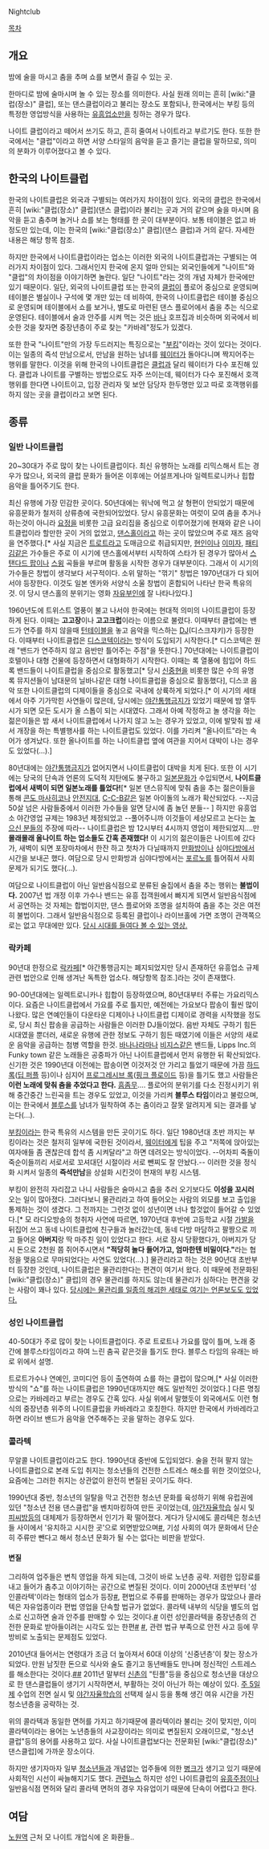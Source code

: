 Nightclub

[[목차]]

== 개요 ==
밤에 술을 마시고 춤을 추며 쇼를 보면서 즐길 수 있는 곳.

한마디로 밤에 술마시며 놀 수 있는 장소를 의미한다. 사실 원래 의미는 흔히 [wiki:"클럽(장소)" 클럽], 또는 댄스클럽이라고 불리는 장소도 포함되나, 한국에서는 부킹 등의 특정한 영업방식을 사용하는 [[유흥업소]]만을 칭하는 경우가 많다.

나이트 클럽이라고 떼어서 쓰기도 하고, 흔히 줄여서 나이트라고 부르기도 한다. 또한 한국에서는 "클럽"이라고 하면 서양 스타일의 음악을 듣고 즐기는 클럽을 말하므로, 의미의 분화가 이루어졌다고 볼 수 있다.

== 한국의 나이트클럽 ==
한국의 나이트클럽은 외국과 구별되는 여러가지 차이점이 있다. 외국의 클럽은 한국에서 흔히 [wiki:"클럽(장소)" 클럽](댄스 클럽)이라 불리는 곳과 거의 같으며 술을 마시며 음악을 듣고 춤추며 놀거나 쇼를 보는 형태를 한 곳이 대부분이다. 보통 테이블은 없고 바 정도만 있는데, 이는 한국의 [wiki:"클럽(장소)" 클럽](댄스 클럽)과 거의 같다. 자세한 내용은 해당 항목 참조.

하지만 한국에서 나이트클럽이라는 업소는 이러한 외국의 나이트클럽과는 구별되는 여러가지 차이점이 있다. 그래서인지 한국에 온지 얼마 안되는 외국인들에게 "나이트"와 "클럽"의 차이점을 이야기하면 놀란다. 일단 "나이트"라는 것의 개념 자체가 한국에만 있기 때문이다. 일단, 외국의 나이트클럽 또는 한국의 [[클럽]]이 플로어 중심으로 운영되며 테이블은 별실이나 구석에 몇 개만 있는 데 비하여, 한국의 나이트클럽은 테이블 중심으로 운영되며 테이블에서 쇼를 보거나, 별도로 마련된 댄스 플로어에서 춤을 추는 식으로 운영된다. 테이블에서 술과 안주를 시켜 먹는 것은 [[바]]나 호프집과 비슷하며 외국에서 비슷한 것을 찾자면 중장년층이 주로 찾는 "카바레"정도가 있겠다.

또한 한국 "나이트"만의 가장 두드러지는 특징으로는 "[[부킹]]"이라는 것이 있다는 것이다. 이는 일종의 즉석 만남으로서, 만남을 원하는 남녀를 [[웨이터]]가 돌아다니며 짝지어주는 행위를 말한다. 이것을 위해 한국의 나이트클럽은 [[클럽]]과 달리 웨이터가 다수 포진해 있다. 클럽과 나이트를 구별하는 방법으로도 자주 쓰이는데, 웨이터가 다수 포진해서 호객행위를 한다면 나이트이고, 입장 관리자 및 보안 담당자 한두명만 있고 따로 호객행위를 하지 않는 곳을 클럽이라고 보면 된다.

== 종류 ==
=== 일반 나이트클럽 ===
20~30대가 주로 많이 찾는 나이트클럽이다. 최신 유행하는 노래를 리믹스해서 트는 경우가 많으나, 외국의 클럽 문화가 들어온 이후에는 어설프게나마 일렉트로니카나 힙합 음악을 틀어주기도 한다.

최신 유행에 가장 민감한 곳이다. 50년대에는 워낙에 먹고 살 형편이 안되었기 때문에 유흥문화가 철저히 상류층에 국한되어있었다. 당시 유흥문화는 여럿이 모여 춤을 추거나 하는것이 아니라 [[요정]]을 비롯한 고급 요리집을 중심으로 이루어졌기에 현재와 같은 나이트클럽이라 할만한 곳이 거의 없었고, [[댄스홀]]이라고 하는 곳이 많았으며 주로 재즈 음악을 연주했다.[* 사실 지금은 [[트로트]]라고 도매금으로 취급되지만, [[현인]]이나 [[이미자]], [[패티김]]같은 가수들은 주로 이 시기에 댄스홀에서부터 시작하여 스타가 된 경우가 많아서 [[스탠다드 팝]]이나 [[스윙]] 곡들을 부르며 활동을 시작한 경우가 대부분이다. 그래서 이 시기의 가수들은 창법이 생각보다 서구적이다. 소위 말하는 "꺾기" 창법은 1970년대가 다 되어서야 등장한다. 이것도 일본 엔카와 서양식 소울 창법이 혼합되어 나타난 한국 특유의 것. 이 당시 댄스홀의 분위기는 영화 [[자유부인]]에 잘 나타나있다.] 

1960년도에 트위스트 열풍이 불고 나서야 한국에는 현대적 의미의 나이트클럽이 등장하게 된다. 이때는 '''고고장'''이나 '''고고크럽'''이라는 이름으로 불렸다. 이때부터 클럽에는 밴드가 연주를 하지 않을때 [[턴테이블]]을 놓고 음악을 믹스하는 [[DJ]](디스크쟈키)가 등장한다. 이때부터 나이트클럽은 [[디스코텍]]이라는 방식이 도입되기 시작한다.[* 디스코텍은 원래 "밴드가 연주하지 않고 음반만 틀어주는 주점"을 뜻한다.] 70년대에는 나이트클럽이 호텔이나 대형 건물에 등장하면서 대형화하기 시작한다. 이때는 록 열풍에 힘입어 하드 록 밴드들이 나이트클럽을 중심으로 활동했고[* 당시 [[신중현]]을 비롯한 많은 수의 유명 록 뮤지션들이 남대문의 닐바나같은 대형 나이트클럽을 중심으로 활동했다], 디스코 음악 또한 나이트클럽의 디제이들을 중심으로 국내에 상륙하게 되었다.[* 이 시기의 세태에서 아주 기가막힌 사연들이 많은데, 당시에는 [[야간통행금지]]가 있었기 때문에 밤 열두시가 되면 모든 도시가 올 스톱이 되는 시대였다. 그래서 아예 작정하고 놀 생각을 하는 젊은이들은 밤 새서 나이트클럽에서 나가지 않고 노는 경우가 있었고, 이에 발맞춰 밤 새서 개장을 하는 특별행사를 하는 나이트클럽도 있었다. 이를 가리켜 "올나이트"라는 속어가 생겨났다. 또한 올나이트를 하는 나이트클럽 옆에 여관을 지어서 대박이 나는 경우도 있었다(...).] 

80년대에는 [[야간통행금지]]가 없어지면서 나이트클럽이 대박을 치게 된다. 또한 이 시기에는 당국의 단속과 언론의 도덕적 지탄에도 불구하고 [[일본]]문화가 수입되면서, '''나이트클럽에서 새벽이 되면 일본노래를 틀었다!'''[* 일본 댄스뮤직에 맞춰 춤을 추는 젊은이들을 통해 [[콘도 마사히코]]나 [[안전지대]], [[C-C-B]]같은 일본 아이돌의 노래가 확산되었다. --지금 50살 넘은 사람들중에서 이러한 가수들을 알면 당시에 좀 놀던 분들-- ] 하지만 유흥업소 야간영업 규제는 1983년 제정되었고 --풀어주니까 이것들이 세상모르고 논다는 [[높으신 분들]]의 주장에 따라-- 나이트클럽은 밤 12시부터 4시까지 영업이 제한되었지....만 '''몰래몰래 올나이트 하는 업소들도 간혹 존재했다!''' 이 시기의 젊은이들은 나이트에 갔다가, 새벽이 되면 포장마차에서 한잔 하고 첫차가 다닐때까지 [[만화방]]이나 심야[[다방]]에서 시간을 보내곤 했다. 여담으로 당시 만화방과 심야다방에서는 [[포르노]]를 틀어줘서 사회 문제가 되기도 했다(...).

여담으로 나이트클럽이 아닌 일반음식점으로 분류된 술집에서 춤을 추는 행위는 '''불법이다.''' 2007년 법 개정 이후 가수나 밴드는 유흥 접객원에서 빠지게 되면서 일반음식점에서 공연하는 것 자체는 합법이지만, 댄스 플로어와 조명을 설치하여 춤을 추는 것은 여전히 불법이다. 그래서 일반음식점으로 등록된 클럽이나 라이브홀에 가면 조명이 관객쪽으로는 없고 무대에만 있다.  [http://imnews.imbc.com//20dbnews/history/1988/1805506_6052.html 당시 시대를 들여다 볼 수 있는 영상.]

=== 락카페 ===

90년대 한정으로 [[락카페]][* 야간통행금지는 폐지되었지만 당시 존재하던 유흥업소 규제 관련 법안으로 인해 생겨난 독특한 업소다. 해당항목 참조.]라는 것이 존재했다. 

90-00년대에는 일렉트로니카나 힙합이 등장하였으며, 80년대부터 주류는 가요리믹스이다. 요즘은 나이트클럽에서 가요를 주로 틀지만, 예전에는 가요보다 팝송이 훨씬 많이 나왔다. 많은 연예인들이 다운타운 디제이나 나이트클럽 디제이로 경력을 시작했을 정도로, 당시 최신 팝송을 공급하는 사람들은 이러한 DJ들이었다. 음반 자체도 구하기 힘든 시대였을 뿐더러, 새로운 유행에 관한 정보도 구하기 힘든 때였기에 이들은 서양의 새로운 음악을 공급하는 첨병 역할을 한것. [[바나나라마]]나 [[비지스]]같은 밴드들, Lipps Inc.의 Funky town 같은 노래들은 공중파가 아닌 나이트클럽에서 먼저 유행한 뒤 확산되었다. 신기한 것은 1990년대 이전에는 팝송이면 이것저것 안 가리고 틀었기 때문에 가끔 [[하드 록]]([[딥 퍼플]] 등)이나 심지어 [[프로그레시브 록]]([[핑크 플로이드]] 등)을 틀기도 했고 사람들은 '''이런 노래에 맞춰 춤을 추었다고 한다.''' [[흠좀무]].... 플로어의 분위기를 다소 진정시키기 위해 중간중간 느린곡을 트는 경우도 있었고, 이것을 가리켜 '''블루스 타임'''이라고 불렀으며, 이는 한국에서 [[블루스]]를 남녀가 밀착하여 추는 춤이라고 잘못 알려지게 되는 결과를 낳는다(...).

[[부킹]]이라는 한국 특유의 시스템을 만든 곳이기도 하다. 일단 1980년대 초반 까지는 부킹이라는 것은 철저히 일부에 국한된 것이라서, [[웨이터]]에게 팁을 주고 "저쪽에 앉아있는 여자애들 좀 괜찮은데 합석 좀 시켜달라"고 하면 데려오는 방식이었다. --어차피 죽돌이 죽순이들끼리 서로서로 꼬셔대던 시절이라 서로 뺀찌도 잘 안놨다.-- 이러한 것을 정식화 시켜서 일종의 '''즉석만남'''을 상설화 시킨것이 현재의 부킹 시스템.  

부킹이 완전히 자리잡고 나니 사람들은 술마시고 춤을 추러 오기보다도 '''이성을 꼬시러''' 오는 일이 많아졌다. 그러다보니 물관리라고 하여 들어오는 사람의 외모를 보고 출입을 통제하는 것이 생겼다. 그 전까지는 그런것 없이 성년이면 너나 할것없이 들어갈 수 있었다.[* 모 라디오방송의 청취자 사연에 따르면, 1970년대 후반에 고등학교 시절 [[가발]]을 뒤집어 쓰고 동네 나이트클럽에 친구들과 놀러갔는데, 동네 다방 마담하고 팔짱으로 끼고 들어온 '''아버지'''랑 딱 마주친 일이 있었다고 한다. 서로 잠시 당황했다가, 아버지가 당시 돈으로 2천원 쯤 쥐어주시면서 '''"적당히 놀다 들어가고, 엄마한텐 비밀이다."'''라는 협정을 맺음으로 무마되었다는 사연도 있었다(...).] 물관리라고 하는 것은 90년대 초반부터 등장한 것인데,  나이트클럽은 물관리한다는 편견이 여기서 왔다. 이 때문에 전문화된 [wiki:"클럽(장소)" 클럽]의 경우 물관리를 하지도 않는데 물관리가 심하다는 편견을 갖는 사람이 꽤나 있다. [http://newslibrary.naver.com/viewer/index.nhn?articleId=1997020500209121001&editNo=45&printCount=1&publishDate=1997-02-05&officeId=00020&pageNo=21&printNo=23445&publishType=00010 당시에는 물관리를 일종의 해괴한 세태로 여기는 언론보도도 있었다.]

=== 성인 나이트클럽 ===
40-50대가 주로 많이 찾는 나이트클럽이다. 주로 트로트나 가요를 많이 틀며, 노래 중간에 블루스타임이라고 하여 느린 춤곡 같은것을 틀기도 한다. 블루스 타임의 유래는 바로 위에서 설명.

트로트가수나 연예인, 코미디언 등이 출연하여 쇼를 하는 클럽이 많으며,[* 사실 이러한 방식의 "쇼"를 하는 나이트클럽은 1990년대까지만 해도 일반적인 것이었다.] 다른 명칭으로는 카바레라고 부르는 경우도 간혹 있다. 사실 위에서 말했듯이 외국에서도 이런 형식의 중장년층 위주의 나이트클럽을 카바레라고 호칭한다. 하지만 한국에서 카바레라고 하면 라이브 밴드가 음악을 연주해주는 곳을 말하는 경우도 있다.

=== 콜라텍 ===
무알콜 나이트클럽이라고도 한다. 1990년대 중반에 도입되었다. 술을 전혀 팔지 않는 나이트클럽으로 본래 도입 취지는 청소년들의 건전한 스트레스 해소를 위한 것이었으나, 요즘에는 그러한 취지는 상관없이 완전히 변질된 곳이기도 하다.

1990년대 중반, 청소년의 일탈을 막고 건전한 청소년 문화를 육성하기 위해 유럽권에 있던 "청소년 전용 댄스클럽"을 벤치마킹하여 만든 곳이었는데, [[야간자율학습]] 실시 및 [[피씨방]]등의 대체제가 등장하면서 인기가 확 떨어졌다. 게다가 당시에도 콜라텍은 청소년들 사이에서 '유치하고 시시한 곳'으로 외면받았으며[http://news.naver.com/main/read.nhn?mode=LSD&mid=sec&sid1=102&oid=001&aid=0004555979 #], 기성 사회의 여가 문화에서 단순히 주류만 뺀다고 해서 청소년 문화가 될 수는 없다는 비판을 받았다.

==== 변질 ====
그리하여 업주들은 변칙 영업을 하게 되는데, 그것이 바로 노년층 공략. 저렴한 입장료를 내고 들어가 춤추고 이야기하는 공간으로 변질된 것이다. 이미 2000년대 초반부터 '성인콜라텍'이라는 형태의 업소가 등장[http://news.naver.com/main/read.nhn?mode=LSD&mid=sec&sid1=102&oid=047&aid=0000009540 #], 편법으로 주류를 판매하는 경우가 많았으나 콜라텍은 자유업종이라 편법 영업을 단속할 법규가 없었다. 콜라텍 내부의 식당을 별도의 업소로 신고하면 술과 안주를 판매할 수 있는 것이다.[http://news.naver.com/main/read.nhn?mode=LSD&mid=sec&sid1=115&oid=055&aid=0000028527 #] 이런 성인콜라텍을 중장년층의 건전한 문화로 받아들이려는 시각도 있는 한편[http://news.naver.com/main/read.nhn?mode=LSD&mid=sec&sid1=103&oid=021&aid=0000130503 #] [http://news.naver.com/main/read.nhn?mode=LSD&mid=sec&sid1=103&oid=032&aid=0000162389 #], 관련 법규 부족으로 안전 사고 등에 무방비로 노출되는 문제점도 있었다.

2010년대 들어서는 연령대가 조금 더 높아져서 60대 이상의 '신중년층'이 찾는 장소가 되었다. 만원 남짓한 돈으로 식사와 술도 즐기고 동년배들도 만나며 정신적인 스트레스를 해소한다는 것이다.[http://news.naver.com/main/read.nhn?mode=LSD&mid=sec&sid1=102&oid=023&aid=0002917011 #][http://news.naver.com/main/read.nhn?mode=LSD&mid=sec&sid1=102&oid=421&aid=0001274843 #]
2011년 말부터 [[신촌]]의 "틴플"등을 중심으로 청소년을 대상으로 한 댄스클럽들이 생기기 시작하면서, 부활하는 것이 아닌가 하는 예상이 있다. [[주 5일제]] 수업의 전면 실시 및 [[야간자율학습]]의 선택제 실시 등을 통해 생긴 여유 시간을 가진 청소년층을 공략하는 것. 

위의 콜라텍과 동일한 면허를 가지고 하기때문에 콜라텍이라 불리는 것이 맞지만, 이미 콜라텍이라는 용어는 노년층들의 사교장이라는 의미로 변질된지 오래이므로, "청소년 클럽"등의 용어를 사용하고 있다. 사실 나이트클럽보다는 전문화된 [wiki:"클럽(장소)" 댄스클럽]에 가까운 장소이다.

하지만 생기자마자 일부 [[청소년]]들과 개념없는 업주들에 의한 [[병크]]가 생기고 있기 때문에 사회적인 시선이 싸늘해지기도 했다. [http://news.kbs.co.kr/news/actions/VodPlayerAction?type=2&cmd=showMP4&vod_info=D%7C10%7C/newsplaza_p1/2012/07/09/220.mp4%7CN%7C%7CF%7C10%7C/newsplaza_p1/2012/07/09/1000k/220.mp4%7CN&news_code=2499837 관련뉴스] 하지만 성인 나이트클럽의 [[유흥주점]]이나 일반음식점 면허와 달리 콜라텍 면허의 경우 자유업이기 때문에 단속이 어렵다고 한다.

== 여담 ==
{{{#!html
<object type='application/x-shockwave-flash' id='dtmYSerq3bE$' width='502px' height='404px' align='middle' classid='clsid:d27cdb6e-ae6d-11cf-96b8-444553540000' codebase='http://fpdownload.macromedia.com/pub/shockwave/cabs/flash/swflash.cab#version=9,0,0,0'><param name='movie' value='http://flvs.daum.net/flvPlayer.swf?vid=dtmYSerq3bE$&startSec=6' /><param name='allowScriptAccess' value='always' /><param name='allowFullScreen' value='true' /><param name='bgcolor' value='#000000' /><param name='wmode' value='opaque' /><embed src='http://flvs.daum.net/flvPlayer.swf?vid=dtmYSerq3bE$&startSec=6' width='502px' height='404px' allowScriptAccess='always' type='application/x-shockwave-flash' allowFullScreen='true' bgcolor='#000000' ></embed></object>}}}

[[노원역]] 근처 모 나이트 개업식에 온 화환들..
